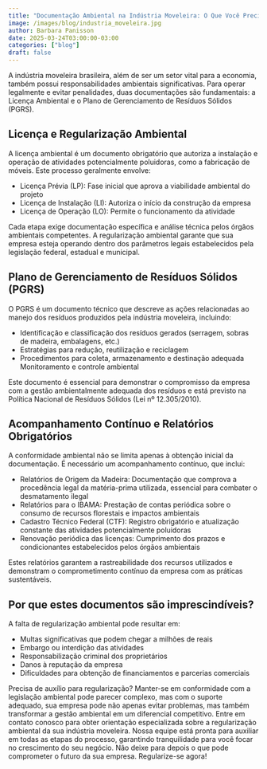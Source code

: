 ```yaml
---
title: "Documentação Ambiental na Indústria Moveleira: O Que Você Precisa Saber"
image: /images/blog/industria_moveleira.jpg
author: Barbara Panisson
date: 2025-03-24T03:00:00-03:00
categories: ["blog"]
draft: false
---
```


A indústria moveleira brasileira, além de ser um setor vital para a economia, também possui responsabilidades ambientais significativas. Para operar legalmente e evitar penalidades, duas documentações são fundamentais: a Licença Ambiental e o Plano de Gerenciamento de Resíduos Sólidos (PGRS).

## Licença e Regularização Ambiental
A licença ambiental é um documento obrigatório que autoriza a instalação e operação de atividades potencialmente poluidoras, como a fabricação de móveis. Este processo geralmente envolve:

- Licença Prévia (LP): Fase inicial que aprova a viabilidade ambiental do projeto
- Licença de Instalação (LI): Autoriza o início da construção da empresa
- Licença de Operação (LO): Permite o funcionamento da atividade

Cada etapa exige documentação específica e análise técnica pelos órgãos ambientais competentes. A regularização ambiental garante que sua empresa esteja operando dentro dos parâmetros legais estabelecidos pela legislação federal, estadual e municipal.

## Plano de Gerenciamento de Resíduos Sólidos (PGRS)
O PGRS é um documento técnico que descreve as ações relacionadas ao manejo dos resíduos produzidos pela indústria moveleira, incluindo:

- Identificação e classificação dos resíduos gerados (serragem, sobras de madeira, embalagens, etc.)
- Estratégias para redução, reutilização e reciclagem
- Procedimentos para coleta, armazenamento e destinação adequada
Monitoramento e controle ambiental

Este documento é essencial para demonstrar o compromisso da empresa com a gestão ambientalmente adequada dos resíduos e está previsto na Política Nacional de Resíduos Sólidos (Lei nº 12.305/2010).

## Acompanhamento Contínuo e Relatórios Obrigatórios
A conformidade ambiental não se limita apenas à obtenção inicial da documentação. É necessário um acompanhamento contínuo, que inclui:

- Relatórios de Origem da Madeira: Documentação que comprova a procedência legal da matéria-prima utilizada, essencial para combater o desmatamento ilegal
- Relatórios para o IBAMA: Prestação de contas periódica sobre o consumo de recursos florestais e impactos ambientais
- Cadastro Técnico Federal (CTF): Registro obrigatório e atualização constante das atividades potencialmente poluidoras
- Renovação periódica das licenças: Cumprimento dos prazos e condicionantes estabelecidos pelos órgãos ambientais

Estes relatórios garantem a rastreabilidade dos recursos utilizados e demonstram o comprometimento contínuo da empresa com as práticas sustentáveis.

## Por que estes documentos são imprescindíveis?
A falta de regularização ambiental pode resultar em:

- Multas significativas que podem chegar a milhões de reais
- Embargo ou interdição das atividades
- Responsabilização criminal dos proprietários
- Danos à reputação da empresa
- Dificuldades para obtenção de financiamentos e parcerias comerciais

Precisa de auxílio para regularização?
Manter-se em conformidade com a legislação ambiental pode parecer complexo, mas com o suporte adequado, sua empresa pode não apenas evitar problemas, mas também transformar a gestão ambiental em um diferencial competitivo.
Entre em contato conosco para obter orientação especializada sobre a regularização ambiental da sua indústria moveleira. Nossa equipe está pronta para auxiliar em todas as etapas do processo, garantindo tranquilidade para você focar no crescimento do seu negócio.
Não deixe para depois o que pode comprometer o futuro da sua empresa. Regularize-se agora!